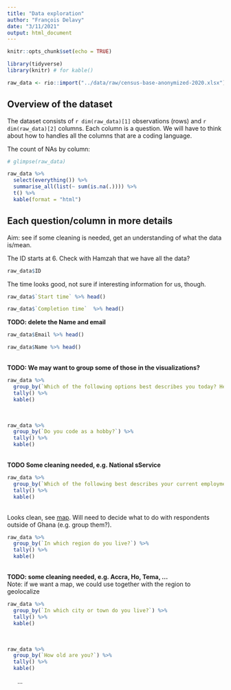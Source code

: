 ```yaml
---
title: "Data exploration"
author: "François Delavy"
date: "3/11/2021"
output: html_document
---
```


```r
knitr::opts_chunk$set(echo = TRUE)

library(tidyverse)
library(knitr) # for kable()

raw_data <- rio::import("../data/raw/census-base-anonymized-2020.xlsx")

```

## Overview of the dataset

The dataset consists of `r dim(raw_data)[1]` observations (rows) and `r dim(raw_data)[2]` columns. Each column is a question. We will have to think about how to handles all the columns that are a coding language.  

The count of NAs by column:

```r

# glimpse(raw_data)

raw_data %>%
  select(everything()) %>%  
  summarise_all(list(~ sum(is.na(.)))) %>%
  t() %>%
  kable(format = "html")

```



## Each question/column in more details

Aim: see if some cleaning is needed, get an understanding of what the data is/mean.

The ID starts at 6. Check with Hamzah that we have all the data? 

```r

raw_data$ID


```

The time looks good, not sure if interesting information for us, though.

```r

raw_data$`Start time` %>% head()

raw_data$`Completion time`  %>% head()

```

__TODO: delete the Name and email__

```r

raw_data$Email %>% head()

```

```r

raw_data$Name %>% head()

```

&nbsp;  
__TODO: We may want to group some of those in the visualizations?__  

```r

raw_data %>% 
  group_by(`Which of the following options best describes you today? Here, by "developer" we mean someone who writes code.`) %>%
  tally() %>%
  kable()

```

&nbsp;  

```r

raw_data %>% 
  group_by(`Do you code as a hobby?`) %>%
  tally() %>%
  kable()
```

&nbsp;  
__TODO Some cleaning needed, e.g. National sService__

```r
raw_data %>% 
  group_by(`Which of the following best describes your current employment status?` ) %>%
  tally() %>%
  kable()
```

&nbsp;  
Looks clean, see [map](https://en.wikipedia.org/wiki/Regions_of_Ghana#/media/File:Ghana,_administrative_divisions_2018_-_de_-_colored.svg). Will need to decide what to do with respondents outside of Ghana (e.g. group them?).  

```r

raw_data %>% 
  group_by(`In which region do you live?`) %>%
  tally() %>%
  kable()
```

&nbsp;  
__TODO: some cleaning needed, e.g. Accra, Ho, Tema, ...__  
Note: if we want a map, we could use together with the region to geolocalize 

```r

raw_data %>% 
  group_by(`In which city or town do you live?`) %>%
  tally() %>%
  kable()
```


&nbsp;  

```r
raw_data %>% 
  group_by(`How old are you?`) %>%
  tally() %>%
  kable()
```

&nbsp;
&nbsp;
&nbsp;
...  






